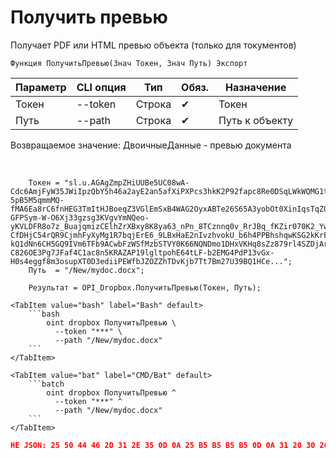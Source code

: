 ﻿---
sidebar_position: 3
description: Получить превью и другие функции для работы с Dropbox в Открытом пакете интеграций - бесплатной open-source библиотеке интеграций для 1С:Предприятие 8, OneScript и CLI
keywords: [1C, 1С, 1С:Предприятие, 1С:Предприятие 8.3, API, Интеграция, Сервисы, Обмен, OneScript, CLI, Dropbox]
---


# Получить превью
 Получает PDF или HTML превью объекта (только для токументов)



`Функция ПолучитьПревью(Знач Токен, Знач Путь) Экспорт`

  | Параметр | CLI опция | Тип | Обяз. | Назначение |
  |-|-|-|-|-|
  | Токен | --token | Строка | &#x2714; | Токен |
  | Путь | --path | Строка | &#x2714; | Путь к объекту |

  
  Возвращаемое значение:   ДвоичныеДанные - превью документа

<br/>



```bsl title="Пример использования для 1С:Предприятие/OneScript"
    Токен = "sl.u.AGAgZmpZHiUUBe5UC08wA-Cdc6AmjFyW35JWiIpzQbY5h46a2ayE2an5afXiPXPcs3hkK2P92fapc8Re0DSqLWkWQMG1tk9f8DFhJAvPOGqKkVmXUR4JiQlWY1eSnVml2mTRHLbJ4I__zTSqueR83vGYoJoPUShTBxDuvgmnaVTS8xVjIbXB3FfskBNmwn-5pB5M5qmmMQ-fMA6Ea8rC6fnHEG3TmItHJBoeqZ3VGlEmSxB4WAG2OyxABTe26S65A3yobOt0XinIqsTqZGgQL-GFPSym-W-O6Xj33gzsg3KVgvYmNQeo-yKVLDFR8o7z_BuajqmizCElhZrXBxy8K8ya63_nPn_8TCznnq0v_RrJBq_fKZir070K2_Yw4jeF5oiuJhn-CfDHjC54rQR9CjmhFyXyMg1R7bqjErE6_9LBxHaE2nIvzhvokU_b6h4PPBhshqwKSG2kKrFqB2RZUPcC9Uz4y7iTTFegAA_K8sdgIe5-kQ1dNn6CH5GQ9IVm6TFb9ACwbFzWSfMzbSTVY0K66NQNDmo1DHxVKHq8sZz879rl4SZDjAryojLmvwRktsMyLfskLiRM7zCABB6fSDMPFjJCm7_QP1lPajpNu-C826OE3Pg7JFaf4C1ac8n5KRAZAP19lgltpohE64tLF-b2EMG4PdP13vGx-H0s4eggf8m3osupXT0D3ediiPEWfbJZOZZhTDvKjb7Tt7Bm27U39BQ1HCe...";
    Путь  = "/New/mydoc.docx";

    Результат = OPI_Dropbox.ПолучитьПревью(Токен, Путь);
```
    

 <Tabs>
  
    <TabItem value="bash" label="Bash" default>
        ```bash
            oint dropbox ПолучитьПревью \
              --token "***" \
              --path "/New/mydoc.docx"
        ```
    </TabItem>
  
    <TabItem value="bat" label="CMD/Bat" default>
        ```batch
            oint dropbox ПолучитьПревью ^
              --token "***" ^
              --path "/New/mydoc.docx"
        ```
    </TabItem>
</Tabs>


```json title="Результат"
НЕ JSON: 25 50 44 46 2D 31 2E 35 0D 0A 25 B5 B5 B5 B5 0D 0A 31 20 30 20 6F 62 6A 0D 0A 3C 3C 2F 54 79 70 65 2F 43 61 74 61 6C 6F 67 2F 50 61 67 65 73 20 32 20 30 20 52 2F 4C 61 6E 67 28 65 6E 2D 55 53…
```
